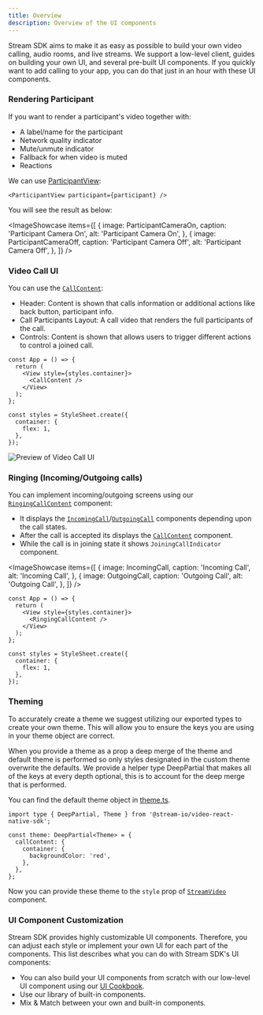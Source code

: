 ```yaml
---
title: Overview
description: Overview of the UI components
---
```



Stream SDK aims to make it as easy as possible to build your own video calling, audio rooms, and live streams. We support a low-level client, guides on building your own UI, and several pre-built UI components. If you quickly want to add calling to your app, you can do that just in an hour with these UI components.

### Rendering Participant

If you want to render a participant's video together with:

- A label/name for the participant
- Network quality indicator
- Mute/unmute indicator
- Fallback for when video is muted
- Reactions

We can use [ParticipantView](../participants/participant-view):

```tsx
<ParticipantView participant={participant} />
```

You will see the result as below:

<ImageShowcase
  items={[
    {
      image: ParticipantCameraOn,
      caption: 'Participant Camera On',
      alt: 'Participant Camera On',
    },
    {
      image: ParticipantCameraOff,
      caption: 'Participant Camera Off',
      alt: 'Participant Camera Off',
    },
  ]}
/>

### Video Call UI

You can use the [`CallContent`](../call/call-content):

- Header: Content is shown that calls information or additional actions like back button, participant info.
- Call Participants Layout: A call video that renders the full participants of the call.
- Controls: Content is shown that allows users to trigger different actions to control a joined call.

```tsx
const App = () => {
  return (
    <View style={styles.container}>
      <CallContent />
    </View>
  );
};

const styles = StyleSheet.create({
  container: {
    flex: 1,
  },
});
```

![Preview of Video Call UI](../assets/04-ui-components/call/call-content/call-content-grid-3-participants.png)

### Ringing (Incoming/Outgoing calls)

You can implement incoming/outgoing screens using our [`RingingCallContent`](../call/ringing-call-content) component:

- It displays the [`IncomingCall`](../call/incoming-call)/[`OutgoingCall`](../call/outgoing-call) components depending upon the call states.
- After the call is accepted its displays the [`CallContent`](../call/call-content) component.
- While the call is in joining state it shows `JoiningCallIndicator` component.

<ImageShowcase
  items={[
    {
      image: IncomingCall,
      caption: 'Incoming Call',
      alt: 'Incoming Call',
    },
    {
      image: OutgoingCall,
      caption: 'Outgoing Call',
      alt: 'Outgoing Call',
    },
  ]}
/>

```tsx
const App = () => {
  return (
    <View style={styles.container}>
      <RingingCallContent />
    </View>
  );
};

const styles = StyleSheet.create({
  container: {
    flex: 1,
  },
});
```

### Theming

To accurately create a theme we suggest utilizing our exported types to create your own theme. This will allow you to ensure the keys you are using in your theme object are correct.

When you provide a theme as a prop a deep merge of the theme and default theme is performed so only styles designated in the custom theme overwrite the defaults. We provide a helper type DeepPartial that makes all of the keys at every depth optional, this is to account for the deep merge that is performed.

You can find the default theme object in [theme.ts](https://github.com/GetStream/stream-video-js/blob/main/packages/react-native-sdk/src/theme/theme.ts).

```tsx
import type { DeepPartial, Theme } from '@stream-io/video-react-native-sdk';

const theme: DeepPartial<Theme> = {
  callContent: {
    container: {
      backgroundColor: 'red',
    },
  },
};
```

Now you can provide these theme to the `style` prop of [`StreamVideo`](../core/stream-video/#style) component.

### UI Component Customization

Stream SDK provides highly customizable UI components. Therefore, you can adjust each style or implement your own UI for each part of the components. This list describes what you can do with Stream SDK's UI components:

- You can also build your UI components from scratch with our low-level UI component using our [UI Cookbook](../../ui-cookbook/overview).
- Use our library of built-in components.
- Mix & Match between your own and built-in components.
